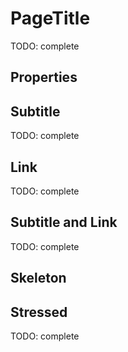 


<Meta title="Patterns/PageTitle" component={PageTitle} />

# PageTitle

TODO: complete

<Preview>
  <Story name="default" parameters={{ decorators: [withKnobs, withA11y] }}>
    <PageTitle
      title={text("title", "Title")}
      subtitle={text("subtitle", "Subtitle")}
      link={{
        children: text("link", "Link"),
        href: text("link.href", "http://www.tiendanube.com"),
        onClick: action("onClick"),
      }}
    />
  </Story>
</Preview>

## Properties

<Props of={PageTitle.type} />

## Subtitle

TODO: complete

<Preview withToolbar>
  <Story name="with subtitle">
    <PageTitle title="Title" subtitle="Subtitle" />
  </Story>
</Preview>

## Link

TODO: complete

<Preview withToolbar>
  <Story name="with link">
    <PageTitle
      title="Title"
      link={{
        children: "Link",
        href: "http://www.tiendanube.com",
        onClick: action("onClick"),
      }}
    />
  </Story>
</Preview>

## Subtitle and Link

TODO: complete

<Preview withToolbar>
  <Story name="with subtitle and link">
    <PageTitle
      title="Title"
      subtitle="Subtitle"
      link={{
        children: "Link",
        href: "http://www.tiendanube.com",
        onClick: action("onClick"),
      }}
    />
  </Story>
</Preview>

## Skeleton

<Preview>
  <Story name="skeleton" parameters={{ decorators: [withKnobs, withA11y] }}>
    <PageTitle.Skeleton />
  </Story>
</Preview>

## Stressed

TODO: complete

<Preview withToolbar>
  <Story name="stressed">
    <PageTitle
      title="Title"
      subtitle={LOREM_STRESS}
      link={{
        children: "Link",
        href: "http://www.tiendanube.com",
        onClick: action("onClick"),
      }}
    />
  </Story>
</Preview>
